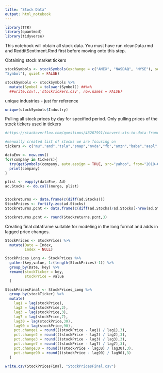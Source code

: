 ```yaml
---
title: "Stock Data"
output: html_notebook
---
```


```r
library(TTR)
library(quantmod)
library(tidyverse)
```

This notebook will obtain all stock data. You must have run cleanData.rmd and RedditSentiment.Rmd first before moving onto this step. 


Obtaining stock market tickers
```r
stockSymbols <- stockSymbols(exchange = c("AMEX", "NASDAQ", "NYSE"), sort.by = c("Exchange",
"Symbol"), quiet = FALSE)

stockSymbols <- stockSymbols %>% 
  mutate(Symbol = tolower(Symbol)) ##%>% 
  ##write.csv(.,'stockTickers.csv', row.names = FALSE) 
```

unique industries - just for reference
```r
unique(stockSymbols$Industry)
```

Pulling all stock prices by day for specified period. Only pulling prices of the stock tickers used in tickers 
```r
#https://stackoverflow.com/questions/48207991/convert-xts-to-data-frame

#manually created list of stocks we are focusing on
tickers <- c("mu","amd","tsla","snap","nvda","fb","amzn","baba","aapl","ge","msft","nflx")

dataEnv <- new.env()
for(company in tickers){
  try(getSymbols(company, auto.assign = TRUE, src="yahoo", from="2018-01-01", to="2018-09-30",return.class = 'zoo', env=dataEnv))
  print(company)
}

plist <- eapply(dataEnv, Ad)
ad.Stocks <- do.call(merge, plist) 


Stockreturns <- data.frame(c(diff(ad.Stocks))) 
StockPrices <- fortify.zoo(ad.Stocks)
Stockreturns.pcnt <- data.frame(c(diff(ad.Stocks)/ad.Stocks[-nrow(ad.Stocks),] )) 

Stockreturns.pcnt <- round(Stockreturns.pcnt,3)


```


Creating final dataframe suitable for modeling in the long format and adds in lagged price changes. 
```r
StockPrices <- StockPrices %>% 
  mutate(Date = Index,
         Index = NULL) 

StockPrices_Long <- StockPrices %>% 
  gather(key,value, 1:(length(StockPrices)-1)) %>% 
  group_by(Date, key) %>% 
  rename(stockTicker = key,
         stockPrice = value
  )

StockPricesFinal <- StockPrices_Long %>% 
  group_by(stockTicker) %>% 
  mutate(
    lag1 = lag(stockPrice),
    lag2 = lag(stockPrice,2),
    lag3 = lag(stockPrice,3),
    lag7 = lag(stockPrice,7),
    lag30 = lag(stockPrice,30),
    lag90 = lag(stockPrice,90),
    pct.change1 = round(((stockPrice - lag1) / lag1),3),
    pct.change2 = round(((stockPrice - lag2) / lag2),3),
    pct.change3 = round(((stockPrice - lag3) / lag3),3),
    pct.change7 = round(((stockPrice - lag7) / lag7),3),
    pct.change30 = round(((stockPrice - lag30) / lag30),3),
    pct.change90 = round(((stockPrice - lag90) / lag90),3)
  ) 
  
write.csv(StockPricesFinal, "StockPricesFinal.csv")
  
  

  
```



